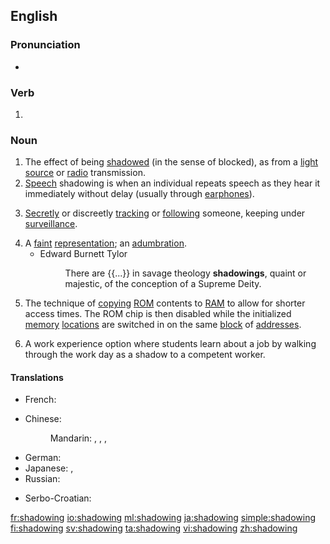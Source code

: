 ==English==

===Pronunciation===
*{{audio|en-us-shadowing.ogg|Audio (US)|lang=en}}

===Verb===
{{head|en|present participle}}

# {{present participle of|shadow|lang=en|nocat=1}}

===Noun===
{{en-noun}}

# The effect of being [[shadow]]ed (in the sense of blocked), as from a [[light source]] or [[radio]] transmission.
# [[speech|Speech]] shadowing is when an individual repeats speech as they hear it immediately without delay (usually through [[earphones]]).
# {{context|espionage|lang=en}} [[secretly|Secretly]] or discreetly [[track]]ing or [[follow]]ing someone, keeping under [[surveillance]].
# A [[faint]] [[representation]]; an [[adumbration]].
#* Edward Burnett Tylor
#*: There are {{...}} in savage theology '''shadowings''', quaint or majestic, of the conception of a Supreme Deity.
# {{context|computing|lang=en}} The technique of [[copy]]ing [[ROM]] contents to [[RAM]] to allow for shorter access times. The ROM chip is then disabled while the initialized [[memory]] [[location]]s are switched in on the same [[block]] of [[address]]es.
# {{context|education|lang=en}} A work experience option where students learn about a job by walking through the work day as a shadow to a competent worker.
====Translations====
{{trans-top|the effect of being shadowed, as from a light source or radio transmission}}
* French: {{t|fr|effet de masque|m}}
{{trans-mid}}
{{trans-bottom}}

{{trans-top|speech shadowing}}
* Chinese:
*: Mandarin: {{t|cmn|鸚鵡學舌|sc=Hani}},  {{t+|cmn|鹦鹉学舌|tr=yīngwǔ xuéshé|sc=Hani}},  {{t|cmn|影子跟讀|sc=Hani}},  {{t|cmn|影子跟读|tr=yǐngzǐ gēndú|sc=Hani}}
{{trans-mid}}
* German: {{t|de|Schattenlesen|n}}
* Japanese: {{t|ja|シャドーイング|tr=shadōingu}},  {{t|ja|シャドウイング|tr=shadouingu}}
* Russian: {{t|ru|шэ́доуинг|m}}
{{trans-bottom}}

{{trans-top|Learning about a job as a shadow to a competent worker}}
* Serbo-Croatian: {{t|sh|hospitiranje|n}}
{{trans-bottom}}

[[fr:shadowing]]
[[io:shadowing]]
[[ml:shadowing]]
[[ja:shadowing]]
[[simple:shadowing]]
[[fi:shadowing]]
[[sv:shadowing]]
[[ta:shadowing]]
[[vi:shadowing]]
[[zh:shadowing]]